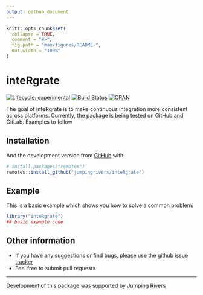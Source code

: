 ```yaml
---
output: github_document
---
```


<!-- README.md is generated from README.Rmd. Please edit that file -->

```r
knitr::opts_chunk$set(
  collapse = TRUE,
  comment = "#>",
  fig.path = "man/figures/README-",
  out.width = "100%"
)
```

# inteRgrate

<!-- badges: start -->
[![Lifecycle: experimental](https://img.shields.io/badge/lifecycle-experimental-orange.svg)](https://www.tidyverse.org/lifecycle/#experimental)
[![Build Status](https://travis-ci.org/jumpingrivers/inteRgrate.png?branch=master,dev)](https://travis-ci.org/jumpingrivers/inteRgrate) 
[![CRAN](http://www.r-pkg.org/badges/version/inteRgrate)](https://cran.r-project.org/package=inteRgrate)
<!-- [![codecov.io](https://codecov.io/github/csgillespie/poweRlaw/coverage.svg?branch=master)](https://codecov.io/github/csgillespie/poweRlaw?branch=master) -->
<!-- [![Downloads](http://cranlogs.r-pkg.org/badges/poweRlaw?color=brightgreen)](https://cran.r-project.org/package=poweRlaw) -->

<!-- badges: end -->

The goal of inteRgrate is to make continuous integration more consistent across platforms.
Currently, the package is being tested on GitHub and GitLab. Examples to follow

## Installation

<!-- You can install the released version of inteRgrate from [CRAN](https://CRAN.R-project.org) with: -->

<!-- ``` r -->
<!-- install.packages("inteRgrate") -->
<!-- ``` -->

And the development version from [GitHub](https://github.com/) with:

```r
# install.packages("remotes")
remotes::install_github("jumpingrivers/inteRgrate")
```
## Example

This is a basic example which shows you how to solve a common problem:

```r
library("inteRgrate")
## basic example code
```

Other information
-----------------

 * If you have any suggestions or find bugs, please use the github [issue tracker](https://github.com/jumpingrivers/inteRgrate/issues)
 * Feel free to submit pull requests

---

Development of this package was supported by [Jumping Rivers](https://www.jumpingrivers.com)


